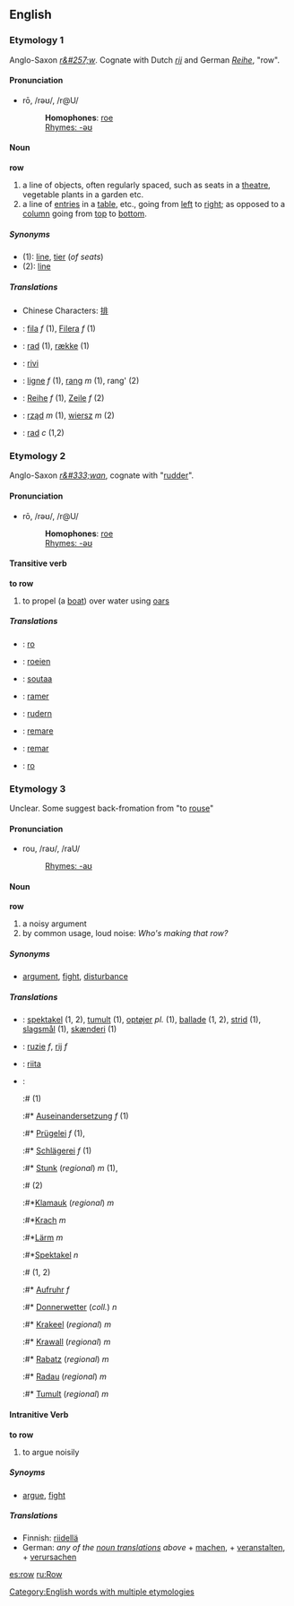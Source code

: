 ==English==
===Etymology 1===
Anglo-Saxon ''[[r&#257;w]]''. Cognate with Dutch ''[[rij]]'' and German ''[[Reihe]]'', "row".
====Pronunciation====
*rō, /rəʊ/, /r@U/
*:'''Homophones''': [[roe]]
*:[[Rhymes:English:-əʊ|Rhymes: -əʊ]]

====Noun====
'''row'''

# a line of objects, often regularly spaced, such as seats in a [[theatre]], vegetable plants in a garden etc.
# a line of [[entry|entries]] in a [[table]], etc., going from [[left]] to [[right]]; as opposed to a [[column]] going from [[top]] to [[bottom]].

=====Synonyms=====
*(1): [[line]], [[tier]] (''of seats'')
*(2): [[line]]

=====Translations=====
* Chinese Characters: [[排]]
* {{ca}}: [[fila]] ''f'' (1), [[Filera]] ''f'' (1)
* {{da}}: [[rad#Danish|rad]] (1), [[række]] (1)
* {{fi}}: [[rivi]]
* {{fr}}: [[ligne]] ''f'' (1), [[rang#French|rang]] ''m'' (1), rang' (2)
* {{de}}: [[Reihe]] ''f'' (1), [[Zeile]] ''f'' (2)
* {{pl}}: [[rząd]] ''m'' (1), [[wiersz]] ''m'' (2)
* {{sv}}: [[rad]] ''c'' (1,2)

===Etymology 2===
Anglo-Saxon ''[[r&#333;wan]]'', cognate with "[[rudder]]".

====Pronunciation====
*rō, /rəʊ/, /r@U/
*:'''Homophones''': [[roe]]
*:[[Rhymes:English:-əʊ|Rhymes: -əʊ]]

====Transitive verb====
'''to row'''
# to propel (a [[boat]]) over water using [[oars]]

=====Translations=====
* {{da}}: [[ro]]
* {{nl}}: [[roeien]]
* {{fi}}: [[soutaa]]
* {{fr}}: [[ramer]]
* {{de}}: [[rudern]]
* {{it}}: [[remare]]
* {{es}}: [[remar]]
* {{sv}}: [[ro]]

===Etymology 3===
Unclear. Some suggest back-fromation from "to [[rouse]]"
====Pronunciation====
*rou, /raʊ/, /raU/
*:[[Rhymes:English:-aʊ|Rhymes: -aʊ]]

====Noun====
'''row'''
# a noisy argument
# by common usage, loud noise: ''Who's making that row?''

=====Synonyms=====
*[[argument]], [[fight]], [[disturbance]]

=====Translations=====
* {{da}}: [[spektakel]] (1, 2), [[tumult]] (1), [[optøjer]] ''pl.'' (1), [[ballade]] (1, 2), [[strid]] (1), [[slagsmål]] (1), [[skænderi]] (1)
* {{nl}}: [[ruzie]] ''f'', [[rij]] ''f''
* {{fi}}: [[riita]]
* {{de}}: 
*:# (1)
*:#* [[Auseinandersetzung]] ''f'' (1)
*:#* [[Prügelei]] ''f'' (1),
*:#* [[Schlägerei]] ''f'' (1)
*:#* [[Stunk]] (''regional'') ''m'' (1),
*:# (2)
*:#*[[Klamauk]] (''regional'') ''m''  
*:#*[[Krach]] ''m'' 
*:#*[[Lärm]] ''m'' 
*:#*[[Spektakel]] ''n'' 
*:# (1, 2)
*:#* [[Aufruhr]] ''f'' 
*:#* [[Donnerwetter]] (''coll.'') ''n''  
*:#* [[Krakeel]] (''regional'') ''m'' 
*:#* [[Krawall]] (''regional'') ''m'' 
*:#* [[Rabatz]] (''regional'') ''m''
*:#* [[Radau]] (''regional'') ''m'' 
*:#* [[Tumult]] (''regional'') ''m''

====Intranitive Verb====
'''to row'''

# to argue noisily

=====Synoyms=====
*[[argue]], [[fight]]

=====Translations=====
* Finnish: [[riidellä]]
* German: ''any of the [[#Translations_3|noun translations]] above'' + [[machen]], + [[veranstalten]], + [[verursachen]]

[[es:row]]
[[ru:Row]]
[[Category:English words with multiple etymologies]]